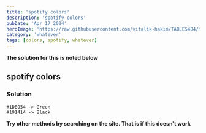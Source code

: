 ---
title: 'spotify colors'
description: 'spotify colors'
pubDate: 'Apr 17 2024'
heroImage: 'https://raw.githubusercontent.com/vitalik-hakim/TABLES404/main/error_b/misc.png'
category: 'whatever'
tags: [colors, spotify, whatever]
---

**The solution for this is noted below**

## spotify colors

### Solution

```whatever
#1DB954 -> Green
#191414 -> Black
```
**Try other methods by searching on the site. That is if this doesn't work**
